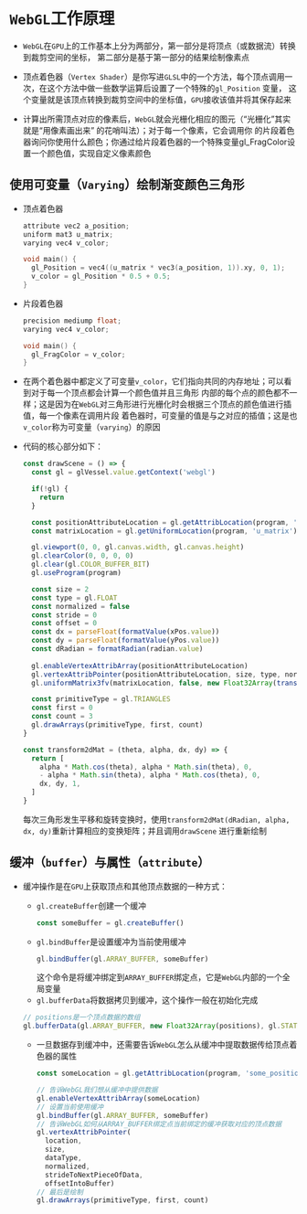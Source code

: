 
# `WebGL`工作原理

* `WebGL`在`GPU`上的工作基本上分为两部分，第一部分是将顶点（或数据流）转换到裁剪空间的坐标， 第二部分是基于第一部分的结果绘制像素点

<ComImg alt="顶点从像素空间到裁剪空间的转换示意图" src={vertexShaderAnnimImg}></ComImg>

* 顶点着色器（`Vertex Shader`）是你写进`GLSL`中的一个方法，每个顶点调用一次，在这个方法中做一些数学运算后设置了一个特殊的`gl_Position`
变量， 这个变量就是该顶点转换到裁剪空间中的坐标值，`GPU`接收该值并将其保存起来

* 计算出所需顶点对应的像素后，`WebGL`就会光栅化相应的图元（“光栅化”其实就是“用像素画出来” 的花哨叫法）；对于每一个像素，它会调用你
的片段着色器询问你使用什么颜色；你通过给片段着色器的一个特殊变量gl_FragColor设置一个颜色值，实现自定义像素颜色

## 使用可变量（`Varying`）绘制渐变颜色三角形

* 顶点着色器
  ```cpp
  attribute vec2 a_position;
  uniform mat3 u_matrix;
  varying vec4 v_color;

  void main() {
    gl_Position = vec4((u_matrix * vec3(a_position, 1)).xy, 0, 1);
    v_color = gl_Position * 0.5 + 0.5;
  }
  ```

* 片段着色器
  ```cpp
  precision mediump float;
  varying vec4 v_color;

  void main() {
    gl_FragColor = v_color;
  }
  ```

* 在两个着色器中都定义了可变量`v_color`，它们指向共同的内存地址；可以看到对于每一个顶点都会计算一个颜色值并且三角形
内部的每个点的颜色都不一样；这是因为在`WebGL`对三角形进行光栅化时会根据三个顶点的颜色值进行插值，每一个像素在调用片段
着色器时，可变量的值是与之对应的插值；这是也`v_color`称为可变量（`varying`）的原因

* 代码的核心部分如下：
  ```javascript
  const drawScene = () => {
    const gl = glVessel.value.getContext('webgl')

    if(!gl) {
      return
    }

    const positionAttributeLocation = gl.getAttribLocation(program, 'a_position')
    const matrixLocation = gl.getUniformLocation(program, 'u_matrix')

    gl.viewport(0, 0, gl.canvas.width, gl.canvas.height)
    gl.clearColor(0, 0, 0, 0)
    gl.clear(gl.COLOR_BUFFER_BIT)
    gl.useProgram(program)

    const size = 2
    const type = gl.FLOAT
    const normalized = false
    const stride = 0
    const offset = 0
    const dx = parseFloat(formatValue(xPos.value))
    const dy = parseFloat(formatValue(yPos.value))
    const dRadian = formatRadian(radian.value)
    
    gl.enableVertexAttribArray(positionAttributeLocation)
    gl.vertexAttribPointer(positionAttributeLocation, size, type, normalized, stride, offset)
    gl.uniformMatrix3fv(matrixLocation, false, new Float32Array(transform2dMat(dRadian, 1.0, dx, dy)))

    const primitiveType = gl.TRIANGLES
    const first = 0
    const count = 3
    gl.drawArrays(primitiveType, first, count)
  }

  const transform2dMat = (theta, alpha, dx, dy) => {
    return [
      alpha * Math.cos(theta), alpha * Math.sin(theta), 0,
      - alpha * Math.sin(theta), alpha * Math.cos(theta), 0,
      dx, dy, 1,
    ]
  }
  ```
  每次三角形发生平移和旋转变换时，使用`transform2dMat(dRadian, alpha, dx, dy)`重新计算相应的变换矩阵；并且调用`drawScene`
  进行重新绘制

<WebGLVarying></WebGLVarying>

## 缓冲（`buffer`）与属性（`attribute`）

* 缓冲操作是在`GPU`上获取顶点和其他顶点数据的一种方式：

  * `gl.createBuffer`创建一个缓冲
    ```javascript
    const someBuffer = gl.createBuffer()
    ```
  * `gl.bindBuffer`是设置缓冲为当前使用缓冲
    ```javascript
    gl.bindBuffer(gl.ARRAY_BUFFER, someBuffer)
    ```
    这个命令是将缓冲绑定到`ARRAY_BUFFER`绑定点，它是`WebGL`内部的一个全局变量
  * `gl.bufferData`将数据拷贝到缓冲，这个操作一般在初始化完成
  ```javascript
  // positions是一个顶点数据的数组
  gl.bufferData(gl.ARRAY_BUFFER, new Float32Array(positions), gl.STATIC_DRAW)
  ```
  * 一旦数据存到缓冲中，还需要告诉`WebGL`怎么从缓冲中提取数据传给顶点着色器的属性
    ```javascript
    const someLocation = gl.getAttribLocation(program, 'some_position')

    // 告诉WebGL我们想从缓冲中提供数据
    gl.enableVertexAttribArray(someLocation)
    // 设置当前使用缓冲
    gl.bindBuffer(gl.ARRAY_BUFFER, someBuffer)
    // 告诉WebGL如何从ARRAY_BUFFER绑定点当前绑定的缓冲获取对应的顶点数据
    gl.vertexAttribPointer(
      location,
      size,
      dataType,
      normalized,
      strideToNextPieceOfData,
      offsetIntoBuffer)
    // 最后是绘制
    gl.drawArrays(primitiveType, first, count)
    ```
